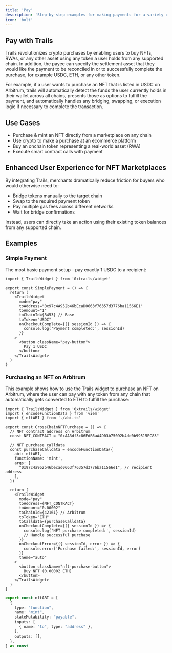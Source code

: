 ```yaml
---
title: 'Pay'
description: 'Step-by-step examples for making payments for a variety of use cases leveraging Trails such as NFT purchases, buying with stablecoins, and more.'
icon: 'bolt'
---
```


## Pay with Trails

Trails revolutionizes crypto purchases by enabling users to buy NFTs, RWAs, or any other asset using any token a user holds from any supported chain. In addition, the payee can specify the settlement asset that they would like the payment to be reconciled in or to successfully complete the purchase, for example USDC, ETH, or any other token. 

For example, if a user wants to purchase an NFT that is listed in USDC on Arbitrum, trails will automatically detect the funds the user currently holds in their wallet across all chains, presents those as options to fulfill the payment, and automatically handles any bridging, swapping, or execution logic if necessary to complete the transaction.

## Use Cases
- Purchase & mint an NFT directly from a marketplace on any chain
- Use crypto to make a purchase at an ecommerce platform
- Buy an onchain token representing a real-world asset (RWA)
- Execute smart contract calls with payment

## Enhanced User Experience for NFT Marketplaces

By integrating Trails, merchants dramatically reduce friction for buyers who would otherwise need to:
- Bridge tokens manually to the target chain
- Swap to the required payment token
- Pay multiple gas fees across different networks
- Wait for bridge confirmations

Instead, users can directly take an action using their existing token balances from any supported chain.

## Examples

### Simple Payment

The most basic payment setup - pay exactly 1 USDC to a recipient:

```tsx
import { TrailsWidget } from '0xtrails/widget'

export const SimplePayment = () => {
  return (
    <TrailsWidget
      mode="pay"
      toAddress="0x97c4A952b46bEcaD0663f76357d3776ba11566E1"
      toAmount="1"
      toChainId={8453} // Base
      toToken="USDC"
      onCheckoutComplete={({ sessionId }) => {
        console.log('Payment completed:', sessionId)
      }}
    >
      <button className="pay-button">
        Pay 1 USDC
      </button>
    </TrailsWidget>
  )
}
```

### Purchasing an NFT on Arbitrum

This example shows how to use the Trails widget to purchase an NFT on Arbitrum, where the user can pay with any token from any chain that automatically gets converted to ETH to fulfill the purchase:

<CodeGroup>

```tsx NFTPurchase.tsx
import { TrailsWidget } from '0xtrails/widget'
import { encodeFunctionData } from 'viem'
import { nftABI } from './abi.ts'

export const CrossChainNFTPurchase = () => {
  // NFT contract address on Arbitrum
  const NFT_CONTRACT = "0xAA3df3c86EdB6aA4D03b75092b4dd0b99515EC83"
  
  // NFT purchase calldata
  const purchaseCalldata = encodeFunctionData({
    abi: nftABI,
    functionName: 'mint',
    args: [
      "0x97c4a952b46becad0663f76357d3776ba11566e1", // recipient address
    ],
  })

  return (
    <TrailsWidget
      mode="pay"
      toAddress={NFT_CONTRACT}
      toAmount="0.00002"
      toChainId={42161} // Arbitrum
      toToken="ETH"
      toCalldata={purchaseCalldata}
      onCheckoutComplete={({ sessionId }) => {
        console.log('NFT purchase completed:', sessionId)
        // Handle successful purchase
      }}
      onCheckoutError={({ sessionId, error }) => {
        console.error('Purchase failed:', sessionId, error)
      }}
      theme="auto"
    >
      <button className="nft-purchase-button">
        Buy NFT (0.00002 ETH)
      </button>
    </TrailsWidget>
  )
}
```

```typescript abi.ts
export const nftABI = [
  {
    type: "function",
    name: "mint",
    stateMutability: "payable",
    inputs: [
      { name: "to", type: "address" },
    ],
    outputs: [],
  },
] as const
```

</CodeGroup>

